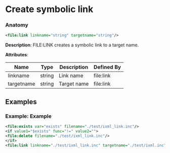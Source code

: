 # Create symbolic link

### Anatomy

```xml
<file:link linkname="string" targetname="string"/>
```

 **Description**:
 FILE:LINK creates a symbolic link to a target name.

**Attributes**:

| Name | Type | Description | Defined By |
| ---- | ---- | ----------- | ---------- |
| linkname | string | Link name | file:link |
| targetname | string | Target name | file:link |


## Examples

### Example: Example

```xml
<file:exists var="exists" filename="./test/ixml_link.inc"/>
<if value1="$exists" func="!=" value2="">
<file:delete filename="./test/ixml_link.inc"/>
</if>
<file:link linkname="./test/ixml_link.inc" targetname="./test/ixml.inc"/>
```

